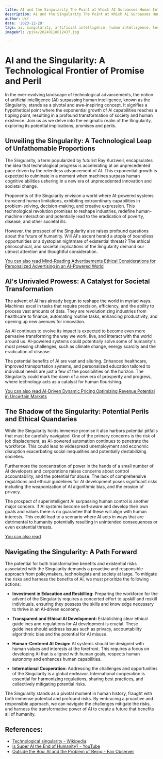 ```yaml
---
title: AI and the Singularity The Point at Which AI Surpasses Human Intelligence
description: AI and the Singularity The Point at Which AI Surpasses Human Intelligence
author: Usf
date: '2023-12-28'
tags: ai, singularity, artificial intelligence, human intelligence, technology
imageUrl: /pixa/20240118012437.jpg

---
```

# AI and the  Singularity:  A Technological Frontier of Promise and Peril

In the ever-evolving landscape of  technological advancements, the notion  of artificial intelligence (AI) surpassing human intelligence, known as the  Singularity, stands as a pivotal and awe-inspiring concept.  It signifies a hypothetical point where the exponential growth of AI capabilities  reaches a tipping point, resulting in a profound transformation of  society and human existence. Join us as we delve  into the enigmatic realm of the Singularity, exploring its potential implications, promises and perils.

## Unveiling the Singularity: A Technological Leap of Unfathomable Proportions

The Singularity, a term popularized by futurist Ray Kurzweil, encapsulates the idea that technological progress is accelerating at an  unprecedented pace driven by  the relentless advancement of AI. This exponential growth is expected to culminate in a moment when machines surpass human cognitive abilities ushering in a new era of unprecedented innovation  and societal change.

Proponents of  the Singularity envision a world where AI-powered systems transcend human limitations, exhibiting extraordinary capabilities  in  problem-solving, decision-making, and creative  expression. This technological revolution promises  to reshape  industries, redefine human-machine interaction  and potentially lead to the eradication of poverty,  disease, and other societal ills.

However, the prospect of the Singularity also raises  profound questions about the future  of humanity. Will AI's ascent herald a utopia of boundless opportunities  or a  dystopian nightmare of existential threats? The ethical philosophical, and societal implications of the Singularity demand our utmost attention and thoughtful consideration.

[You can also read Mind-Reading Advertisements Ethical Considerations  for Personalized Advertising in an AI-Powered World](Mind-Reading%20Advertisements%20Ethical%20Considerations%20for%20Personalized%20Advertising%20in%20an%20AI-Powered%20World)


## AI's Unrivaled Prowess:  A Catalyst for Societal Transformation

The advent of AI has already begun to reshape the world in myriad ways. Machines  excel in tasks that require precision, efficiency, and the ability  to process vast amounts of data. They are revolutionizing industries from healthcare to finance, automating routine tasks, enhancing productivity, and opening up new avenues for innovation.

As  AI continues to evolve its impact is expected  to become even more  pervasive transforming the way we work, live, and interact with the world around us. AI-powered systems could potentially solve  some of humanity's most  pressing challenges, such as climate  change, energy scarcity and the eradication of  disease.

The potential  benefits of AI are  vast and alluring. Enhanced healthcare, improved transportation systems,  and personalized education tailored to individual needs are just a few of the possibilities on the horizon. The  Singularity could mark the dawn of a new era of prosperity and progress, where technology acts as a catalyst for human flourishing.

[You can also read AI-Driven Dynamic Pricing Optimizing Revenue Potential in Uncertain Markets](AI-Driven%20Dynamic%20Pricing%20Optimizing%20Revenue%20Potential%20in%20Uncertain%20Markets)


## The  Shadow  of the Singularity: Potential Perils and Ethical Quandaries

While the Singularity holds immense promise it also harbors potential pitfalls that must be carefully navigated. One of the primary concerns  is the risk of job displacement, as AI-powered automation continues to penetrate the  workforce. This could lead to widespread unemployment and  economic disruption exacerbating social inequalities and potentially destabilizing societies.

Furthermore the concentration of power in the hands of a small number of AI developers and corporations raises concerns about control  accountability, and the potential for abuse. The lack of comprehensive regulations and ethical  guidelines for AI development poses significant risks including the weaponization of AI algorithmic bias,  and the erosion of  privacy.

The prospect of superintelligent  AI surpassing human control is another major concern. If  AI systems become self-aware  and develop their own goals and values there is  no guarantee  that these will align with human  interests.  This could lead to a scenario where AI acts  in ways that are detrimental to humanity potentially resulting in unintended consequences  or even existential threats.

[You can also read ]()


## Navigating the Singularity:  A Path Forward

The potential for both transformative benefits and existential risks associated with the Singularity  demands a proactive  and responsible approach from policymakers, technologists and society at large. To mitigate the risks and harness  the benefits of AI, we must prioritize the  following actions:

- **Investment in Education and  Reskilling:** Preparing the workforce for the advent of the Singularity requires a concerted effort to  upskill and reskill individuals, ensuring they possess the skills and knowledge necessary  to thrive in an AI-driven economy.

- **Transparent and Ethical AI Development:** Establishing  clear ethical  guidelines and regulations for AI development is crucial. These guidelines should address issues such as privacy, accountability algorithmic bias and the potential for AI misuse.

- **Human-Centered AI Design:** AI  systems should be designed with human values and interests at  the forefront. This  requires a focus on developing AI that is aligned with human goals, respects human  autonomy and enhances human capabilities.

- **International Cooperation:** Addressing the  challenges and  opportunities  of the Singularity is a global endeavor. International  cooperation  is  essential for harmonizing regulations, sharing best practices, and collectively mitigating potential risks.

The Singularity stands  as a pivotal moment in human history, fraught with both immense potential and  profound risks.  By embracing a proactive and responsible approach, we can navigate the challenges mitigate the risks,  and harness the transformative power of AI to create a future that benefits all  of humanity.

## References:
- [Technological singularity - Wikipedia](https://en.wikipedia.org/wiki/Technological_singularity)
- [Is Super AI the End of Humanity? - YouTube](https://www.youtube.com/watch?v=YAkCj2_xLkM)
- [Outside the Box: AI and the Problem of Being - Fair Observer](https://www.fairobserver.com/business/technology/artificial-intelligence/outside-the-box-ai-and-the-problem-of-being/)
